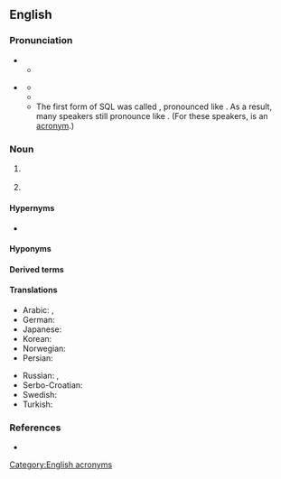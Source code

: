 ==English==

===Pronunciation===
* {{IPA letters|lang=en|S|Q|L}}
** {{audio|lang=en|En-us-SQL.ogg|Audio (US)}}
* {{sense|Structured Query Language}} {{IPA|lang=en|/ˈsiːkwəl/}}
** {{audio|lang=en|en-us-sequel.ogg|Audio (US)}}
** {{homophones|lang=en|sequel}}
** The first form of SQL was called {{m|en||SEQUEL}}, pronounced like {{m|en||sequel}}. As a result, many speakers still pronounce {{m|en|SQL}} like {{m|en||sequel}}. (For these speakers, {{m|en|SQL}} is an [[Appendix:Glossary#acronym|acronym]].)

===Noun===
{{en-noun|-}}

# {{lb|en|computer language|databases}} {{initialism of|w:Structured Query Language|lang=en}}
# {{lb|en|physics}} {{initialism of|[[standard]] [[quantum limit]]|lang=en}}

====Hypernyms====
* {{l|en|QL}}

====Hyponyms====
{{hyp4
| {{l|en|eSQL}}
| {{l|en|NoSQL}}
| {{l|en|PL/SQL}}
| {{l|en|Transact-SQL}}
| {{l|en|T-SQL}}
|lang=en}}

====Derived terms====
{{der2
| {{l|en|HSQLDB}}
| {{l|en|SQLAlchemy}}
|lang=en}}

====Translations====
{{trans-top|SQL (Structured Query Language)}}
* Arabic: {{t|ar|إِس كْيُو إِل|tr=ʾes kyū ʾel|m}}, {{t|ar|إسْ كْيُو إلْ|m}}
* German: {{t+|de|SQL|n}}
* Japanese: {{t+|ja|SQL|tr="esu kyū eru"|alt=「エスキューエル」}}
* Korean: {{t|ko|SQL|alt="에스큐엘"}}
* Norwegian: {{t|no|SQL|n}}
* Persian: {{t|fa|اس‌کیوال|tr=es-kiyu-el|sc=fa-Arab}}
{{trans-mid}}
* Russian: {{t+|ru|SQL|m|alt=«эс-ку-э́ль»}}, {{t+|ru|SQL|m|alt=«эс-кью-э́л»}}
* Serbo-Croatian: {{t|sh|SQL|m}}
* Swedish: {{t|sv|SQL|n}}
* Turkish: {{t+|tr|SQL}}
{{trans-bottom}}

===References===
* {{pedia}}

[[Category:English acronyms]]